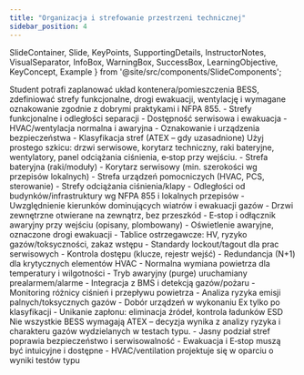 ```yaml
---
title: "Organizacja i strefowanie przestrzeni technicznej"
sidebar_position: 4
---
```


  SlideContainer, 
  Slide, 
  KeyPoints, 
  SupportingDetails, 
  InstructorNotes,
  VisualSeparator,
  InfoBox,
  WarningBox,
  SuccessBox,
  LearningObjective,
  KeyConcept,
  Example
} from '@site/src/components/SlideComponents';

<SlideContainer>

<Slide title="🎯 Cel sekcji: Organizacja przestrzeni BESS" type="info">

<LearningObjective>
Student potrafi zaplanować układ kontenera/pomieszczenia BESS, zdefiniować strefy funkcjonalne, drogi ewakuacji, wentylację i wymagane oznakowanie zgodnie z dobrymi praktykami i NFPA 855.
</LearningObjective>

<KeyPoints title="📋 Zakres">
- Strefy funkcjonalne i odległości separacji
- Dostępność serwisowa i ewakuacja
- HVAC/wentylacja normalna i awaryjna
- Oznakowanie i urządzenia bezpieczeństwa
- Klasyfikacja stref (ATEX – gdy uzasadnione)
</KeyPoints>

<InstructorNotes>
Użyj prostego szkicu: drzwi serwisowe, korytarz techniczny, raki bateryjne, wentylatory, panel odciążania ciśnienia, e‑stop przy wejściu.
</InstructorNotes>

</Slide>

<VisualSeparator type="default" />

<Slide title="🗺️ Strefy i separacja" type="info">

<KeyPoints title="🏷️ Podział">
- Strefa bateryjna (raki/moduły)
- Korytarz serwisowy (min. szerokości wg przepisów lokalnych)
- Strefa urządzeń pomocniczych (HVAC, PCS, sterowanie)
- Strefy odciążania ciśnienia/klapy
</KeyPoints>

<SupportingDetails title="📐 Separacje zewnętrzne">
- Odległości od budynków/infrastruktury wg NFPA 855 i lokalnych przepisów
- Uwzględnienie kierunków dominujących wiatrów i ewakuacji gazów
</SupportingDetails>

</Slide>

<VisualSeparator type="technical" />

<Slide title="🚪 Dostęp, ewakuacja, oznakowanie" type="tip">

<KeyPoints title="🚨 Wymagania">
- Drzwi zewnętrzne otwierane na zewnątrz, bez przeszkód
- E‑stop i odłącznik awaryjny przy wejściu (opisany, plombowany)
- Oświetlenie awaryjne, oznaczone drogi ewakuacji
- Tablice ostrzegawcze: HV, ryzyko gazów/toksyczności, zakaz wstępu
</KeyPoints>

<SupportingDetails title="🔧 Procedury LOTO">
- Standardy lockout/tagout dla prac serwisowych
- Kontrola dostępu (klucze, rejestr wejść)
</SupportingDetails>

</Slide>

<VisualSeparator type="default" />

<Slide title="🌬️ HVAC i wentylacja" type="warning">

<KeyPoints title="🛠️ Założenia projektowe">
- Redundancja (N+1) dla krytycznych elementów HVAC
- Normalna wymiana powietrza dla temperatury i wilgotności
- Tryb awaryjny (purge) uruchamiany prealarmem/alarme
</KeyPoints>

<SupportingDetails title="📈 Sterowanie i monitorowanie">
- Integracja z BMS i detekcją gazów/pożaru
- Monitoring różnicy ciśnień i przepływu powietrza
</SupportingDetails>

</Slide>

<VisualSeparator type="technical" />

<Slide title="💥 Klasyfikacja stref (ATEX) – gdy uzasadnione" type="info">

<KeyPoints title="📋 Podejście">
- Analiza ryzyka emisji palnych/toksycznych gazów
- Dobór urządzeń w wykonaniu Ex tylko po klasyfikacji
- Unikanie zapłonu: eliminacja źródeł, kontrola ładunków ESD
</KeyPoints>

<InfoBox title="ℹ️ Uwaga praktyczna">
Nie wszystkie BESS wymagają ATEX – decyzja wynika z analizy ryzyka i charakteru gazów wydzielanych w testach typu.
</InfoBox>

</Slide>

<VisualSeparator type="energy" />

<Slide title="✅ Podsumowanie" type="success">

<KeyPoints title="Kluczowe wnioski">
- Jasny podział stref poprawia bezpieczeństwo i serwisowalność
- Ewakuacja i E‑stop muszą być intuicyjne i dostępne
- HVAC/ventilation projektuje się w oparciu o wyniki testów typu
</KeyPoints>

</Slide>

</SlideContainer>
